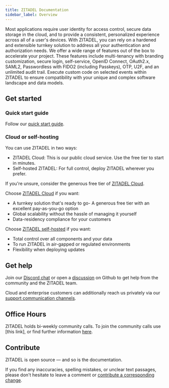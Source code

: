 ```yaml
---
title: ZITADEL Documentation
sidebar_label: Overview
---
```


Most applications require user identity for access control, secure data storage in the cloud, and to provide a consistent, personalized experience across all of a user's devices.
With ZITADEL, you can rely on a hardened and extensible turnkey solution to address all your authentication and authorization needs. We offer a wide range of features out of the box to accelerate your project. These features include multi-tenancy with branding customization, secure login, self-service, OpenID Connect, OAuth2.x, SAML2, Passwordless with FIDO2 (including Passkeys), OTP, U2F, and an unlimited audit trail. Execute custom code on selected events within ZITADEL to ensure compatibility with your unique and complex software landscape and data models.

## Get started

### Quick start guide

Follow our [quick start guide](/guides/start/quickstart).

### Cloud or self-hosting

You can use ZITADEL in two ways:

- ZITADEL Cloud: This is our public cloud service. Use the free tier to start in minutes.
- Self-hosted ZITADEL: For full control, deploy ZITADEL wherever you prefer.

If you're unsure, consider the generous free tier of [ZITADEL Cloud](./manage/cloud/overview).

Choose [ZITADEL Cloud](./manage/cloud/overview) if you want:

- A turnkey solution that's ready to go- A generous free tier with an excellent pay-as-you-go option
- Global scalability without the hassle of managing it yourself
- Data-residency compliance for your customers

Choose [ZITADEL self-hosted](/self-hosting/deploy/overview) if you want:

- Total control over all components and your data
- To run ZITADEL in air-gapped or regulated environments
- Flexibility when deploying updates

## Get help

Join our [Discord chat](https://zitadel.com/chat) or open a [discussion](https://github.com/zitadel/zitadel/discussions) on Github to get help from the community and the ZITADEL team.

Cloud and enterprise customers can additionally reach us privately via our [support communication channels](/legal/service-description/support-services).

## Office Hours

ZITADEL holds bi-weekly community calls. To join the community calls use [this link], or find further information [here](https://github.com/zitadel/zitadel/blob/main/MEETING_SCHEDULE.md).

## Contribute

ZITADEL is open source — and so is the documentation.

If you find any inaccuracies, spelling mistakes, or unclear text passages, please don't hesitate to leave a comment or [contribute a corresponding change](https://github.com/zitadel/zitadel/blob/main/CONTRIBUTING.md).